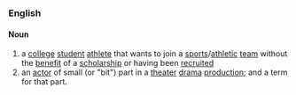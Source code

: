===English===
====Noun====

#a [[college]] [[student]] [[athlete]] that wants to join a [[sports]]/[[athletic]] [[team]] without the [[benefit]] of a [[scholarship]] or having been [[recruited]] 
#an [[actor]] of small (or "bit") part in a [[theater]] [[drama]] [[production]]; and a term for that part.